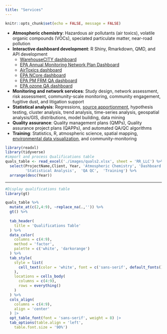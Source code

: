 ---
title: "Services"
---

```{r setup, include=FALSE}
knitr::opts_chunk$set(echo = FALSE, message = FALSE)
```

-	**Atmospheric chemistry**: Hazardous air pollutants (air toxics), volatile 
organic compounds (VOCs), speciated particulate matter, near-road pollution
-	**Interactive dashboard development**: R Shiny, Rmarkdown, QMD, and API development
    + [WarehouseCITY dashboard](https://radicalresearch.shinyapps.io/WarehouseCITY/)
    + [EPA Annual Monitoring Network Plan Dashboard](https://rconnect-public.epa.gov/AMNP_Dashboard/)
    + [AirToxics dashboard](https://radicalresearch.shinyapps.io/ToxicsDashboard/)
    + [EPA NCore dashboard](https://sti-r-shiny.shinyapps.io/NCORE_Dashboard/)
    + [EPA PM FRM QA dashboard](https://sti-r-shiny.shinyapps.io/QVA_Dashboard/)
    + [EPA ozone QA dashboard](https://sti-r-shiny.shinyapps.io/ozone_dashboard/)
-	**Monitoring and network services**: Study design, network assessment, risk assessment,
community-scale monitoring, community engagement, fugitive dust, and litigation support
- **Statistical analysis**: Regressions, [source apportionment](https://www.fortair.org/wp-content/uploads/2022/04/Fort-Air-Partnership-Particulate-Matter-Speciation-Report-Final.html), hypothesis testing, cluster analysis, trend analysis, time-series analysis, geospatial analysis/GIS, distributions, model building, data mining
- **Quality assurance**: Quality management plans (QMPs),  Quality assurance project plans (QAPPs), and automated QA/QC algorithms
- **Training**: Statistics, R, atmospheric science, spatial mapping, [environmental data visualization](https://mikem-radicalresearch.quarto.pub/environmental-data-visualization/), and community-monitoring

```{r quals_processing, include=FALSE}

library(readxl)
library(tidyverse)
#import and process Qualifications table
quals_table <- read_excel('./images/quals2.xlsx', sheet = 'RR_LLC') %>%
  select(ProjectName,Client, Year, 'Atmospheric Chemistry', 'Dashboard', 'Monitoring and Network services',
         'Statistical Analysis',  'QA QC',  'Training') %>%
  arrange(desc(Year))

```

<hr>

```{r quals_table, layout="l-body-outset"}
#Display qualifications table
library(gt)

quals_table %>%
  mutate_at(c(2,4:9), ~replace_na(.,'')) %>% 
  gt() %>% 
  
  tab_header(
    title = 'Qualifications Table'
  ) %>% 
  data_color(
    columns = c(4:9),
    method = 'factor',
    palette = c('white', 'darkorange') 
  ) %>% 
  tab_style(
    style = list(
      cell_text(color = 'white', font = c('sans-serif', default_fonts()))
    ),
    locations = cells_body(
      columns = c(4:9),
      rows = everything()
    ) 
  ) %>% 
  cols_align(
    columns = c(4:9),
    align = 'center'
  ) |> 
  opt_table_font(font = 'sans-serif', weight = 8) |> 
  tab_options(table.align = 'left',
    table.font.size = '90%')
  
  
```


